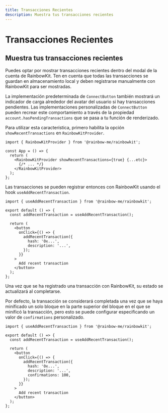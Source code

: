 ```yaml
---
title: Transacciones Recientes
description: Muestra tus transacciones recientes
---
```


# Transacciones Recientes

## Muestra tus transacciones recientes

Puedes optar por mostrar transacciones recientes dentro del modal de la cuenta de RainbowKit. Ten en cuenta que todas las transacciones se guardan en almacenamiento local y deben registrarse manualmente con RainbowKit para ser mostradas.

La implementación predeterminada de `ConnectButton` también mostrará un indicador de carga alrededor del avatar del usuario si hay transacciones pendientes. Las implementaciones personalizadas de `ConnectButton` pueden recrear este comportamiento a través de la propiedad `account.hasPendingTransactions` que se pasa a tu función de renderizado.

Para utilizar esta característica, primero habilita la opción `showRecentTransactions` en `RainbowKitProvider`.

```tsx
import { RainbowKitProvider } from '@rainbow-me/rainbowkit';

const App = () => {
  return (
    <RainbowKitProvider showRecentTransactions={true} {...etc}>
      {/* ... */}
    </RainbowKitProvider>
  );
};
```

Las transacciones se pueden registrar entonces con RainbowKit usando el hook `useAddRecentTransaction`.

```tsx
import { useAddRecentTransaction } from '@rainbow-me/rainbowkit';

export default () => {
  const addRecentTransaction = useAddRecentTransaction();

  return (
    <button
      onClick={() => {
        addRecentTransaction({
          hash: '0x...',
          description: '...',
        });
      }}
    >
      Add recent transaction
    </button>
  );
};
```

Una vez que se ha registrado una transacción con RainbowKit, su estado se actualizará al completarse.

Por defecto, la transacción se considerará completada una vez que se haya minificado un solo bloque en la parte superior del bloque en el que se minificó la transacción, pero esto se puede configurar especificando un valor de `confirmations` personalizado.

```tsx
import { useAddRecentTransaction } from '@rainbow-me/rainbowkit';

export default () => {
  const addRecentTransaction = useAddRecentTransaction();

  return (
    <button
      onClick={() => {
        addRecentTransaction({
          hash: '0x...',
          description: '...',
          confirmations: 100,
        });
      }}
    >
      Add recent transaction
    </button>
  );
};
```
